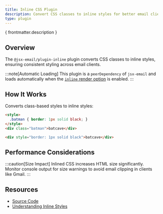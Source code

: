 ```yaml
---
title: Inline CSS Plugin
description: Convert CSS classes to inline styles for better email client compatibility
type: plugin
---
```


<p>{ frontmatter.description }</p>

## Overview

The `@jsx-email/plugin-inline` plugin converts CSS classes to inline styles, ensuring consistent styling across email clients.

:::note[Automatic Loading]
This plugin is a `peerDependency` of `jsx-email` and loads automatically when the [`inline` render option](/core/render#method-options) is enabled.
:::

## How It Works

Converts class-based styles to inline styles:

```html title="Before"
<style>
  .batman { border: 1px solid black; }
</style>
<div class="batman">batcave</div>
```

```html title="After"
<div style="border: 1px solid black">batcave</div>
```

## Performance Considerations

:::caution[Size Impact]
Inlined CSS increases HTML size significantly. Monitor console output for size warnings to avoid email clipping in clients like Gmail.
:::

## Resources
- [Source Code](https://github.com/shellscape/jsx-email/blob/main/packages/plugin-inline)
- [Understanding Inline Styles](https://www.codecademy.com/article/html-inline-styles)
